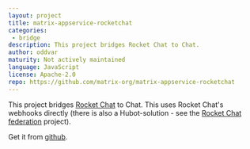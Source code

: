 ```yaml
---
layout: project
title: matrix-appservice-rocketchat
categories:
 - bridge
description: This project bridges Rocket Chat to Chat.
author: oddvar
maturity: Not actively maintained
language: JavaScript
license: Apache-2.0
repo: https://github.com/matrix-org/matrix-appservice-rocketchat
---
```


This project bridges [Rocket Chat](https://rocket.chat) to Chat. This uses Rocket Chat's webhooks directly (there is also a Hubot-solution - see the [Rocket Chat federation](https://matrix.org/docs/projects/as/rocket-chat-federation.html) project).

Get it from [github](https://github.com/matrix-org/matrix-appservice-rocketchat).
